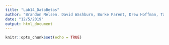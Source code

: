 ---
title: "Lab14_DataBetas"
author: "Brandon Nelsen. David Washburn, Burke Parent, Drew Hoffman, Tanner Ball"
date: "12/5/2019"
output: html_document
---

```{r setup, include=FALSE}
knitr::opts_chunk$set(echo = TRUE)
```
